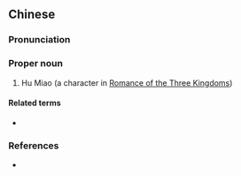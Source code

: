 ==Chinese==
{{zh-forms|type=12}}

===Pronunciation===
{{zh-pron
|m=Hú Jìngcái
|cat=pn
}}

===Proper noun===
{{zh-proper noun}}

# Hu Miao (a character in [[w:Romance of the Three Kingdoms|Romance of the Three Kingdoms]])

====Related terms====
* {{l|zh|胡邈}}

===References===
* {{cite-book
|last=Luo
|first=Guanzhong
|authorlink=w:Luo Guanzhong
|coauthors=
|year=
|title=[[s:Romance of the Three Kingdoms/Chapter 13#20|Romance of the Three Kingdoms/Chapter 13]]
|language=Mandarin/English
|publisher=
|location=
}}